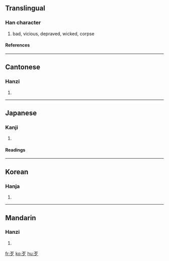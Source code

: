 {{see|歺}}

==Translingual==
{{stroke order|type=animate}}
===Han character===
{{Han char|rn=78|rad=歹|as=00|sn=4|four=1020<sub>7</sub>|canj=一弓戈 (MNI)}}
# bad, vicious, depraved, wicked, corpse
====References====
{{Han ref|kx=0578.150|dkj=16359|dj=0969.070|hdz=21379.140|uh=6B79|ud=27513|bh=A4EF|bd=42223}}

----

==Cantonese==
===Hanzi===
{{yue-hanzi|jyut=|y=daai2}}
# {{defn|Cantonese}}

----
==Japanese==
===Kanji===
{{ja-kanji|grade=|rs=歹00}}
# {{defn|Japanese}} 
====Readings====
{{ja-readings|on=[[がつ]] (gatsu), [[あつ]] (atsu), [[がち]] (gachi)|kun=[[わるい]] (warui), [[かばねへん]] (kabanehen)}}

----
==Korean==
===Hanja===
{{ko-hanja|hangeul=[[알]], [[대]]|eumhun=|rv=al, dae|mr=al, tae|y=al, tay}}
# {{defn|Korean}}

----
==Mandarin==
===Hanzi===
{{cmn-hanzi|pin=[[dāi]] (dai1), [[dǎi]] (dai3), [[è]] (e4)|wg=tai<sup>1</sup>, tai<sup>3</sup>, o<sup>4</sup>}}
# {{defn|Mandarin}}

[[fr:歹]]
[[ko:歹]]
[[hu:歹]]